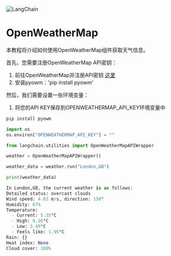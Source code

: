 

<Head>
  <script>
    {
      `(function() {
         var _hmt = _hmt || [];
(function() {
  var hm = document.createElement("script");
  hm.src = "https://hm.baidu.com/hm.js?e60fb290e204e04c5cb6f79b0ac1e697";
  var s = document.getElementsByTagName("script")[0]; 
  s.parentNode.insertBefore(hm, s);
})();
       })();`
    }
  </script>
</Head>

![LangChain](https://pica.zhimg.com/50/v2-56e8bbb52aa271012541c1fe1ceb11a2_r.gif)



OpenWeatherMap
=================

本教程将介绍如何使用OpenWeatherMap组件获取天气信息。

首先，您需要注册OpenWeatherMap API密钥：

1. 前往OpenWeatherMap并注册API密钥 [这里](https://openweathermap.org/api/)
2. 安装pyowm：'pip install pyowm'

然后，我们需要设置一些环境变量：

1. 将您的API KEY保存到OPENWEATHERMAP_API_KEY环境变量中

```python
pip install pyowm

```

```python
import os
os.environ["OPENWEATHERMAP_API_KEY"] = ""

```

```python
from langchain.utilities import OpenWeatherMapAPIWrapper

```

```python
weather = OpenWeatherMapAPIWrapper()

```

```python
weather_data = weather.run("London,GB")

```

```python
print(weather_data)

```

```python
In London,GB, the current weather is as follows:
Detailed status: overcast clouds
Wind speed: 4.63 m/s, direction: 150°
Humidity: 67%
Temperature: 
  - Current: 5.35°C
  - High: 6.26°C
  - Low: 3.49°C
  - Feels like: 1.95°C
Rain: {}
Heat index: None
Cloud cover: 100%

```

